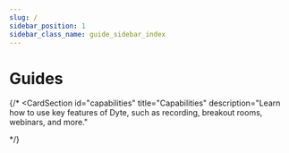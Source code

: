 ```yaml
---
slug: /
sidebar_position: 1
sidebar_class_name: guide_sidebar_index
---
```



# Guides

<ProductSection></ProductSection>
{/* 
<CardSection
  id="capabilities"
  title="Capabilities"
  description="Learn how to use key features of Dyte, such as recording, breakout rooms, webinars, and more."
>
  <Card
    title="Recording"
    to="/guides/capabilities/recording/recording-overview"
    description="Understand Dyte's recording capabilities and record audio, video, whiteboard and other custom elements"
  />
  <Card
    title="Webinar"
    to="/guides/capabilities/webinar/intro-webinar"
    description="Leverage Dyte's Webinar feature for one-to-many events with larger audiences."
  />
  <Card
    title="Webhooks & Events"
    to="/guides/capabilities/webhooks/webhooks-overview"
    description="Utilize webhooks to push real-time updates to your server."
  />
  <Card
    title="Breakout Rooms"
    to="/guides/capabilities/breakoutroom/introduction-breakout-rooms"
    description="Facilitate focused discussions and collaboration with breakout rooms."
  />
  <Card
    title="No Code Integration"
    to="/guides/capabilities/embed"
    description="Integrate Dyte into your project using an iFrame, eliminating the need for SDKs."
  />
  <Card
    title="Export chat"
    to="/guides/capabilities/chat/export-chat-dump"
    description="Retrieve all chat messages of a Dyte meeting through the REST API"
  />
</CardSection> */}
